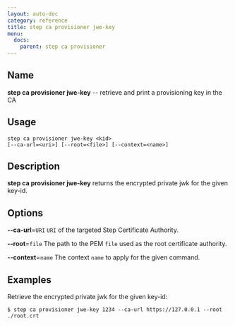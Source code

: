 ```yaml
---
layout: auto-doc
category: reference
title: step ca provisioner jwe-key
menu:
  docs:
    parent: step ca provisioner
---
```


## Name
**step ca provisioner jwe-key** -- retrieve and print a provisioning key in the CA

## Usage

```raw
step ca provisioner jwe-key <kid>
[--ca-url=<uri>] [--root=<file>] [--context=<name>]
```

## Description

**step ca provisioner jwe-key** returns the encrypted
private jwk for the given key-id.

## Options


**--ca-url**=`URI`
`URI` of the targeted Step Certificate Authority.

**--root**=`file`
The path to the PEM `file` used as the root certificate authority.

**--context**=`name`
The context `name` to apply for the given command.

## Examples

Retrieve the encrypted private jwk for the given key-id:
```shell
$ step ca provisioner jwe-key 1234 --ca-url https://127.0.0.1 --root ./root.crt
```


